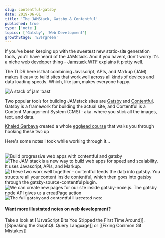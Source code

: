 ```yaml
---
slug: contentful-gatsby
date: 2019-06-01
title: 'The JAMStack, Gatsby & Contentful'
published: true
type: ['note']
topics: ['Gatsby', 'Web Development']
growthStage: 'Evergreen'
---
```


If you've been keeping up with the sweetest new static-site generation tools, you'll have heard of the JAMstack. <Footnote count={1}>And if you havent, don't worry it's a niche web developer thing - <a href="https://jamstack.wtf/">Jamstack WTF</a> explains it pretty well.</Footnote>

The TLDR here is that combining Javascript, APIs, and Markup (JAM) makes it easy to build sites that work well across all kinds of devices and data loading speeds. Which, like jam, makes everyone happy.

![A stack of jam toast](https://res.cloudinary.com/dg3gyk0gu/image/upload/c_scale,w_300/v1592855269/maggieappleton.com/egghead-course-notes/gatsby-contentful/thumb_2x.png)

Two popular tools for building JAMstack sites are [Gatsby](https://www.gatsbyjs.org/) and [Contentful](https://www.contentful.com/). Gatsby is a framework for building the actual site, and Contentful is a Content Management System (CMS) - aka. where you stick all the images, text, and data.

[Khaled Garbaya](https://khaledgarbaya.net/) created a whole [egghead course](https://egghead.io/courses/build-content-rich-progressive-web-apps-with-gatsby-and-contentful) that walks you through hooking these two up

<a noTip href="https://egghead.io/courses/build-content-rich-progressive-web-apps-with-gatsby-and-contentful?rc=272bjb"><ImageFrame width="80%" alt="Course illustration of contentful media running into a Gatsby machine, for the Build Content Rich Progressive Web Apps with Gatsby and Contentful course" src="https://og-image-egghead-course.now.sh/build-content-rich-progressive-web-apps-with-gatsby-and-contentful" /></a>

Here's some notes I took while working through it...

<br />

<Image alt="Build progressive web apps with contentful and gatsby" src="https://res.cloudinary.com/dg3gyk0gu/image/upload/c_scale,w_680/v1592262609/maggieappleton.com/egghead-course-notes/gatsby-contentful/gatsbycontentful1.png" />

<Image alt="The JAM stack is a new way to build web apps for speed and scalability. It uses Javascript, APIs, and Markup." src="https://res.cloudinary.com/dg3gyk0gu/image/upload/c_scale,w_900/v1592262609/maggieappleton.com/egghead-course-notes/gatsby-contentful/gatsbycontentful2.png" />

<Image alt="These two work well together - contentful feeds the data into gatsby. You structure all your content inside contentful, which then goes into gatsby through the gatsby-source-contentful plugin." src="https://res.cloudinary.com/dg3gyk0gu/image/upload/c_scale,w_900/v1592262609/maggieappleton.com/egghead-course-notes/gatsby-contentful/gatsbycontentful3.png" />

<Image alt="We can create new pages for our site inside gatsby-node.js. The gatsby node API gives us a creatPage action" src="https://res.cloudinary.com/dg3gyk0gu/image/upload/c_scale,w_900/v1592262611/maggieappleton.com/egghead-course-notes/gatsby-contentful/gatsbycontentful4.png" />

<Image alt="The full gatsby and contentful illustrated note" src="https://res.cloudinary.com/dg3gyk0gu/image/upload/c_scale,w_900/v1592262613/maggieappleton.com/egghead-course-notes/gatsby-contentful/gatsbycontentful_sketchnotes--mini.png" />

#### Want more illustrated notes on web development?

Take a look at [[JavaScript Bits You Skipped the First Time Around]], [[Speaking the GraphQL Query Language]] or [[Fixing Common Git Mistakes]]